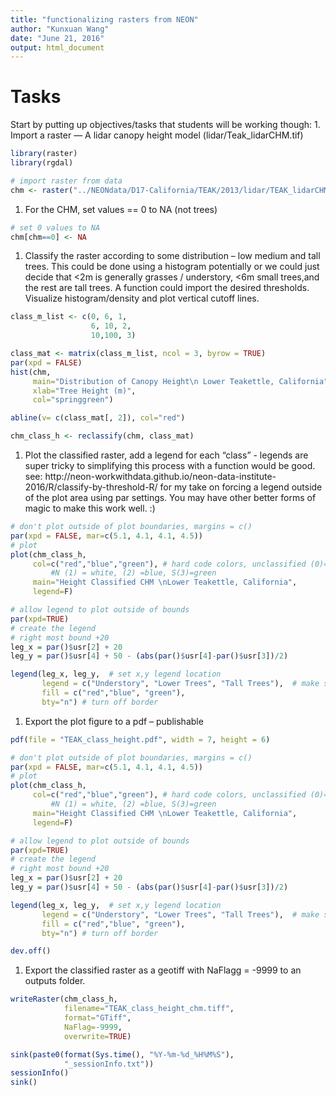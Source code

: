 ```yaml
---
title: "functionalizing rasters from NEON"
author: "Kunxuan Wang"
date: "June 21, 2016"
output: html_document
---
```


# Tasks 
Start by putting up objectives/tasks that students will be working though:
1. Import a raster — A lidar canopy height model (lidar/Teak_lidarCHM.tif)

```r
library(raster)
library(rgdal)

```


```r
# import raster from data
chm <- raster("../NEONdata/D17-California/TEAK/2013/lidar/TEAK_lidarCHM.tif")

```

1. For the CHM, set values == 0 to NA (not trees)

```r
# set 0 values to NA
chm[chm==0] <- NA

```

1. Classify the raster according to some distribution – low medium and tall trees. This could be done using a histogram potentially or we could just decide that <2m is generally grasses / understory, <6m small trees,and the rest are tall trees. A function could import the desired thresholds. Visualize histogram/density and plot vertical cutoff lines.

```r
class_m_list <- c(0, 6, 1,
                  6, 10, 2,
                  10,100, 3)

class_mat <- matrix(class_m_list, ncol = 3, byrow = TRUE)
par(xpd = FALSE)
hist(chm, 
     main="Distribution of Canopy Height\n Lower Teakettle, California",
     xlab="Tree Height (m)",
     col="springgreen")

abline(v= c(class_mat[, 2]), col="red")

chm_class_h <- reclassify(chm, class_mat)

```



1. Plot the classified raster, add a legend for each “class” - legends are super tricky to simplifying this process with a function would be good.  see: http://neon-workwithdata.github.io/neon-data-institute-2016/R/classify-by-threshold-R/  for my take on forcing a legend outside of the plot area using par settings. You may have other better forms of magic to make this work well. :)

```r
# don't plot outside of plot boundaries, margins = c()
par(xpd = FALSE, mar=c(5.1, 4.1, 4.1, 4.5))     
# plot
plot(chm_class_h,
     col=c("red","blue","green"), # hard code colors, unclassified (0)=white,
		 #N (1) = white, (2) =blue, S(3)=green
     main="Height Classified CHM \nLower Teakettle, California",
     legend=F)

# allow legend to plot outside of bounds
par(xpd=TRUE)
# create the legend
# right most bound +20 
leg_x = par()$usr[2] + 20
leg_y = par()$usr[4] + 50 - (abs(par()$usr[4]-par()$usr[3])/2)

legend(leg_x, leg_y,  # set x,y legend location
       legend = c("Understory", "Lower Trees", "Tall Trees"),  # make sure the order matches the colors, next
       fill = c("red","blue", "green"),
       bty="n") # turn off border

```

1. Export the plot figure to a pdf – publishable

```r
pdf(file = "TEAK_class_height.pdf", width = 7, height = 6)

# don't plot outside of plot boundaries, margins = c()
par(xpd = FALSE, mar=c(5.1, 4.1, 4.1, 4.5))     
# plot
plot(chm_class_h,
     col=c("red","blue","green"), # hard code colors, unclassified (0)=white,
		 #N (1) = white, (2) =blue, S(3)=green
     main="Height Classified CHM \nLower Teakettle, California",
     legend=F)

# allow legend to plot outside of bounds
par(xpd=TRUE)
# create the legend
# right most bound +20 
leg_x = par()$usr[2] + 20
leg_y = par()$usr[4] + 50 - (abs(par()$usr[4]-par()$usr[3])/2)

legend(leg_x, leg_y,  # set x,y legend location
       legend = c("Understory", "Lower Trees", "Tall Trees"),  # make sure the order matches the colors, next
       fill = c("red","blue", "green"),
       bty="n") # turn off border

dev.off()

```

1. Export the classified raster as a geotiff with NaFlagg = -9999 to an outputs folder.

```r
writeRaster(chm_class_h, 
            filename="TEAK_class_height_chm.tiff",
            format="GTiff",
            NaFlag=-9999,
            overwrite=TRUE)

```

```r
sink(paste0(format(Sys.time(), "%Y-%m-%d_%H%M%S"), 
            "_sessionInfo.txt"))
sessionInfo()
sink()
```


